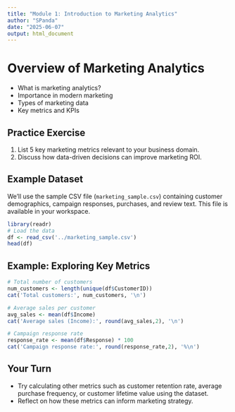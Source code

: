 ```yaml
---
title: "Module 1: Introduction to Marketing Analytics"
author: "SPanda"
date: "2025-06-07"
output: html_document
---
```


# Overview of Marketing Analytics

- What is marketing analytics?
- Importance in modern marketing
- Types of marketing data
- Key metrics and KPIs

## Practice Exercise

1. List 5 key marketing metrics relevant to your business domain.
2. Discuss how data-driven decisions can improve marketing ROI.

## Example Dataset

We'll use the sample CSV file (`marketing_sample.csv`) containing customer demographics, campaign responses, purchases, and review text. This file is available in your workspace.

```r
library(readr)
# Load the data
df <- read_csv('../marketing_sample.csv')
head(df)
```

## Example: Exploring Key Metrics

```r
# Total number of customers
num_customers <- length(unique(df$CustomerID))
cat('Total customers:', num_customers, '\n')

# Average sales per customer
avg_sales <- mean(df$Income)
cat('Average sales (Income):', round(avg_sales,2), '\n')

# Campaign response rate
response_rate <- mean(df$Response) * 100
cat('Campaign response rate:', round(response_rate,2), '%\n')
```

## Your Turn
- Try calculating other metrics such as customer retention rate, average purchase frequency, or customer lifetime value using the dataset.
- Reflect on how these metrics can inform marketing strategy.

